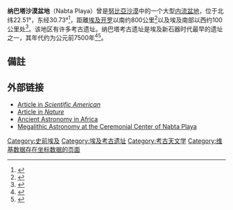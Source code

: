 {{Infobox ancient site
| name           = 纳巴塔沙漠盆地
| native_name    =
| alternate_name =
| image          = Calendar aswan.JPG
| image_size=300
| alt            =

| coordinates    = {{coord|22.507967|N|30.725600|E|region:EG_type:landmark|display=inline,title}}
| location       = [[埃及|埃及]]
| region         = 
| type           = 
| part_of        =
| length         =
| width          =
| area           = 
| height         =
| builder        =
| material       =
| built          = 约公元前7500年
| abandoned      = 
| epochs         = [[新石器时代|新石器时代]]
| cultures       =
| dependency_of  =
| occupants      =
| event          =
| excavations    =
| archaeologists =
| condition      =
| ownership      =
| management     = 
| public_access  =
| website        = <!-- {{URL|example.com}} -->
| notes          =
}}'''纳巴塔沙漠盆地'''（Nabta Playa）曾是[[努比亞沙漠|努比亞沙漠]]中的一个大型[[内流盆地|内流盆地]]，位于北纬22.51°，东经30.73°<ref name="brophy1">{{Cite journal|title=Satellite Imagery Measures of the Astronomically Aligned Megaliths at Nabta Playa|url=http://www.rhodes.aegean.gr/maa_journal/issues/past%20issues/volume%205%20no1%20june%202005/brophy.pdf|last=Brophy|first=TG|last2=Rosen PA|journal=Mediterranean Archaeology and Archaeometry|issue=1|year=2005|volume=5|pages=15–24|archiveurl=https://web.archive.org/web/20080229170244/http://www.rhodes.aegean.gr/maa_journal/issues/past%20issues/volume%205%20no1%20june%202005/brophy.pdf|archivedate=February 29, 2008}}</ref>，距離[[埃及|埃及]][[开罗|开罗]]以南约800公里<ref name="nubia">{{Citation|last=Slayman|first=Andrew L.|title=Neolithic Skywatchers|publisher=[[美國考古研究所|美國考古研究所]]|date=May 27, 1998|url=http://www.archaeology.org/online/news/nubia.html}}</ref>以及埃及南部{{link-en|阿布辛贝勒|Abu Simbel}}以西约100公里处<ref name="WendorfSAA98">{{Citation|last=Wendorf|first=Fred|author-link=Fred Wendorf|last2=Schild|first2=Romuald|author2-link=Romuald Schild|title=Late Neolithic megalithic structures at Nabta Playa (Sahara), southwestern Egypt|publisher=Comparative Archaeology Web|date=November 26, 2000|url=http://www.comp-archaeology.org/WendorfSAA98.html|archiveurl=https://web.archive.org/web/20110806140123/http://www.comp-archaeology.org/WendorfSAA98.html|archivedate=August 6, 2011}}</ref>。该地区有许多考古遗址。纳巴塔考古遗址是埃及新石器时代最早的遗址之一，其年代约为公元前7500年<ref>{{Cite book|last=Margueron|first=Jean-Claude|title=Le Proche-Orient et l'Égypte antiques|date=2012|publisher=Hachette Éducation|isbn=9782011400963|page=380|url=https://books.google.com/books?id=sju7HyZjbIoC&pg=PA380|language=fr}}</ref><ref name="FW">{{Cite book|last=Wendorf|first=Fred|last2=Schild|first2=Romuald|title=Holocene Settlement of the Egyptian Sahara: Volume 1: The Archaeology of Nabta Playa|date=2013|publisher=Springer Science & Business Media|isbn=9781461506539|pages=51–53|url=https://books.google.com/books?id=R0buBwAAQBAJ&pg=PA52|language=en}}</ref>。

== 備註 ==
{{Reflist}}

== 外部链接 ==

* [http://www.sciam.com/article.cfm?articleID=0005AD53-72E2-1CE1-ADD8809EC588EF21 Article in ''Scientific American'']
* [http://www.nature.com/nature/journal/v392/n6675/full/392488a0.html Article in ''Nature'']
* [https://web.archive.org/web/20080509074551/http://hej3.as.utexas.edu/~www/wheel/africa/nabta.htm Ancient Astronomy in Africa]
* [https://web.archive.org/web/20170910045630/http://www.colorado.edu/APS/landscapes/nabta/index.htm Megalithic Astronomy at the Ceremonial Center of Nabta Playa]

[[Category:史前埃及|Category:史前埃及]]
[[Category:埃及考古遗址|Category:埃及考古遗址]]
[[Category:考古天文学|Category:考古天文学]]
[[Category:维基数据存在坐标数据的页面|Category:维基数据存在坐标数据的页面]]